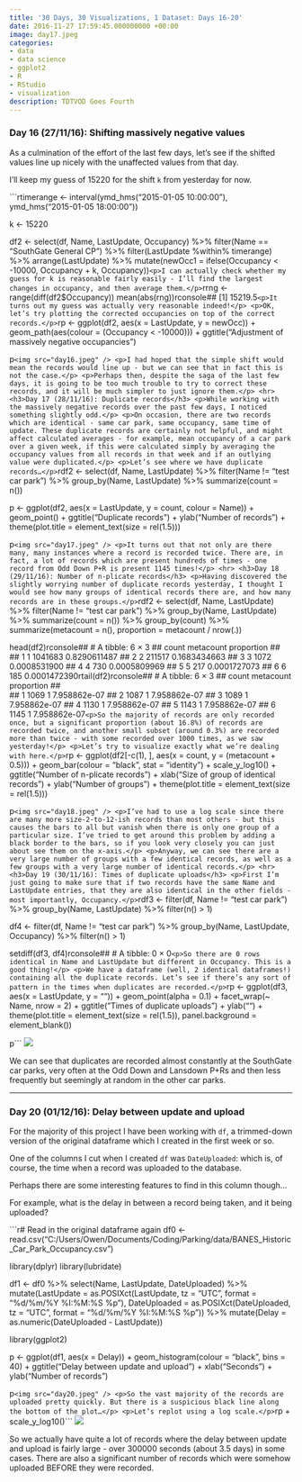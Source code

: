 ```yaml
---
title: '30 Days, 30 Visualizations, 1 Dataset: Days 16-20'
date: 2016-11-27 17:59:45.000000000 +00:00
image: day17.jpeg
categories:
- data
- data science
- ggplot2
- R
- RStudio
- visualization
description: TDTVOD Goes Fourth
---
```


<h3>Day 16 (27/11/16): Shifting massively negative values</h3>
<p>As a culmination of the effort of the last few days, let’s see if the shifted values line up nicely with the unaffected values from that day.</p>
<p>I’ll keep my guess of 15220 for the shift <code>k</code> from yesterday for now.</p>
```rtimerange <- interval(ymd_hms("2015-01-05 10:00:00"),
                      ymd_hms("2015-01-05 18:00:00"))

k <- 15220

df2 <- select(df, Name, LastUpdate, Occupancy) %>%
    filter(Name == "SouthGate General CP") %>%
    filter(LastUpdate %within% timerange) %>%
    arrange(LastUpdate) %>%
    mutate(newOcc1 = ifelse(Occupancy < -10000, Occupancy + k, Occupancy))```
<p>I can actually check whether my guess for k is reasonable fairly easily - I’ll find the largest changes in occupancy, and then average them.</p>
```rrng <- range(diff(df2$Occupancy))
mean(abs(rng))```
```rconsole## [1] 15219.5```
<p>It turns out my guess was actually very reasonable indeed!</p>
<p>OK, let’s try plotting the corrected occupancies on top of the correct records.</p>
```rp <- ggplot(df2, aes(x = LastUpdate, y = newOcc)) +
    geom_path(aes(colour = (Occupancy < -10000))) +
    ggtitle("Adjustment of massively negative occupancies")

p```
<img src="day16.jpeg" />
<p>I had hoped that the simple shift would mean the records would line up - but we can see that in fact this is not the case.</p>
<p>Perhaps then, despite the saga of the last few days, it is going to be too much trouble to try to correct these records, and it will be much simpler to just ignore them.</p>
<hr>
<h3>Day 17 (28/11/16): Duplicate records</h3>
<p>While working with the massively negative records over the past few days, I noticed something slightly odd.</p>
<p>On occasion, there are two records which are identical - same car park, same occupancy, same time of update. These duplicate records are certainly not helpful, and might affect calculated averages - for example, mean occupancy of a car park over a given week, if this were calculated simply by averaging the occupancy values from all records in that week and if an outlying value were duplicated.</p>
<p>Let’s see where we have duplicate records…</p>
```rdf2 <- select(df, Name, LastUpdate) %>%
    filter(Name != "test car park") %>%
    group_by(Name, LastUpdate) %>%
    summarize(count = n())

p <- ggplot(df2, aes(x = LastUpdate, y = count, colour = Name)) +
    geom_point() + ggtitle("Duplicate records") +
    ylab("Number of records") +
    theme(plot.title = element_text(size = rel(1.5)))

p```
<img src="day17.jpeg" />
<p>It turns out that not only are there many, many instances where a record is recorded twice. There are, in fact, a lot of records which are present hundreds of times - one record from Odd Down P+R is present 1145 times!</p>
<hr>
<h3>Day 18 (29/11/16): Number of n-plicate records</h3>
<p>Having discovered the slightly worrying number of duplicate records yesterday, I thought I would see how many groups of identical records there are, and how many records are in these groups.</p>
```rdf2 <- select(df, Name, LastUpdate) %>%
    filter(Name != "test car park") %>%
    group_by(Name, LastUpdate) %>%
    summarize(count = n()) %>%
    group_by(count) %>%
    summarize(metacount = n(), proportion = metacount / nrow(.))

head(df2)```
```rconsole## # A tibble: 6 × 3
##   count metacount   proportion
##                
## 1     1   1041683 0.8290611487
## 2     2    211517 0.1683434663
## 3     3      1072 0.0008531900
## 4     4       730 0.0005809969
## 5     5       217 0.0001727073
## 6     6       185 0.0001472390```
```rtail(df2)```
```rconsole## # A tibble: 6 × 3
##   count metacount   proportion
##                
## 1  1069         1 7.958862e-07
## 2  1087         1 7.958862e-07
## 3  1089         1 7.958862e-07
## 4  1130         1 7.958862e-07
## 5  1143         1 7.958862e-07
## 6  1145         1 7.958862e-07```
<p>So the majority of records are only recorded once, but a significant proportion (about 16.8%) of records are recorded twice, and another small subset (around 0.3%) are recorded more than twice - with some recorded over 1000 times, as we saw yesterday!</p>
<p>Let’s try to visualize exactly what we’re dealing with here.</p>
```rp <- ggplot(df2[-c(1), ], aes(x = count, y = (metacount + 0.5))) +
    geom_bar(colour = "black", stat = "identity") +
    scale_y_log10() +
    ggtitle("Number of n-plicate records") +
    xlab("Size of group of identical records") + ylab("Number of groups") +
    theme(plot.title = element_text(size = rel(1.5)))

p```
<img src="day18.jpeg" />
<p>I’ve had to use a log scale since there are many more size-2-to-12-ish records than most others - but this causes the bars to all but vanish when there is only one group of a particular size. I’ve tried to get around this problem by adding a black border to the bars, so if you look very closely you can just about see them on the x-axis.</p>
<p>Anyway, we can see there are a very large number of groups with a few identical records, as well as a few groups with a very large number of identical records.</p>
<hr>
<h3>Day 19 (30/11/16): Times of duplicate uploads</h3>
<p>First I’m just going to make sure that if two records have the same Name and LastUpdate entries, that they are also identical in the other fields - most importantly, Occupancy.</p>
```rdf3 <- filter(df, Name != "test car park") %>%
    group_by(Name, LastUpdate) %>%
    filter(n() > 1)
    

df4 <- filter(df, Name != "test car park") %>%
    group_by(Name, LastUpdate, Occupancy) %>%
    filter(n() > 1)
    
setdiff(df3, df4)```
```rconsole## # A tibble: 0 × 0```
<p>So there are 0 rows identical in Name and LastUpdate but different in Occupancy. This is a good thing!</p>
<p>We have a dataframe (well, 2 identical dataframes!) containing all the duplicate records. Let’s see if there’s any sort of pattern in the times when duplicates are recorded.</p>
```rp <- ggplot(df3, aes(x = LastUpdate, y = "")) +
    geom_point(alpha = 0.1) + facet_wrap(~ Name, nrow = 2) +
    ggtitle("Times of duplicate uploads") + ylab("") +
    theme(plot.title = element_text(size = rel(1.5)),
          panel.background = element_blank())

p```
<img src="day19.jpeg" />
<p>We can see that duplicates are recorded almost constantly at the SouthGate car parks, very often at the Odd Down and Lansdown P+Rs and then less frequently but seemingly at random in the other car parks.</p>
<hr>

<h3>Day 20 (01/12/16): Delay between update and upload</h3>
<p>For the majority of this project I have been working with <code>df</code>, a trimmed-down version of the original dataframe which I created in the first week or so.</p>
<p>One of the columns I cut when I created <code>df</code> was <code>DateUploaded</code>: which is, of course, the time when a record was uploaded to the database.</p>
<p>Perhaps there are some interesting features to find in this column though…</p>
<p>For example, what is the delay in between a record being taken, and it being uploaded?</p>
```r# Read in the original dataframe again
df0 <- read.csv("C:/Users/Owen/Documents/Coding/Parking/data/BANES_Historic_Car_Park_Occupancy.csv")

library(dplyr)
library(lubridate)

df1 <- df0 %>%
    select(Name, LastUpdate, DateUploaded) %>%
    mutate(LastUpdate = as.POSIXct(LastUpdate, tz = "UTC",
                                   format = "%d/%m/%Y %I:%M:%S %p"),
           DateUploaded = as.POSIXct(DateUploaded, tz = "UTC",
                                     format = "%d/%m/%Y %I:%M:%S %p")) %>%
    mutate(Delay = as.numeric(DateUploaded - LastUpdate))


library(ggplot2)

p <- ggplot(df1, aes(x = Delay)) +
    geom_histogram(colour = "black", bins = 40) +
    ggtitle("Delay between update and upload") +
    xlab("Seconds") + ylab("Number of records")

p```
<img src="day20.jpeg" />
<p>So the vast majority of the records are uploaded pretty quickly. But there is a suspicious black line along the bottom of the plot…</p>
<p>Let’s replot using a log scale.</p>
```rp + scale_y_log10()```
<img class="alignnone size-full wp-image-674" src="day20log.jpeg" />
<p>So we actually have quite a lot of records where the delay between update and upload is fairly large - over 300000 seconds (about 3.5 days) in some cases. There are also a significant number of records which were somehow uploaded BEFORE they were recorded.</p>
